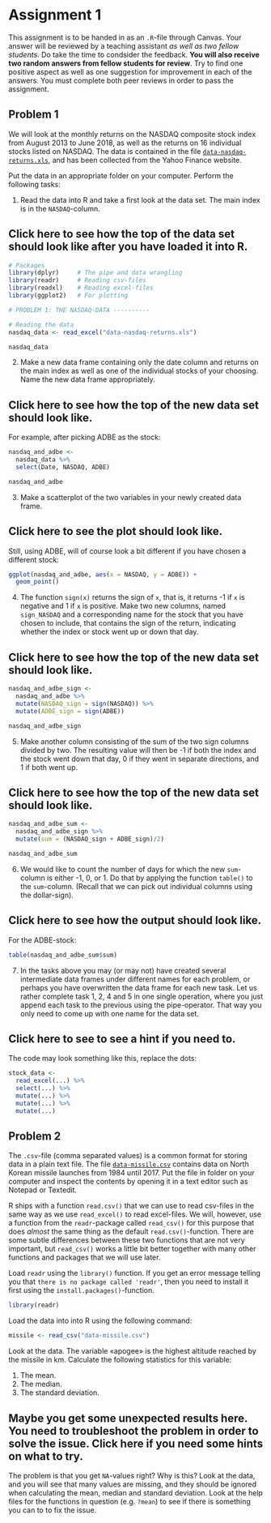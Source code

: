 # Assignment 1 {.unnumbered}

::: {.callout-note}
This assignment is to be handed in as an `.R`-file through Canvas. Your answer will be reviewed by a teaching assistant *as well as two fellow students*. Do take the time to condsider the feedback. **You will also receive two random answers from fellow students for review**. Try to find one positive aspect as well as one suggestion for improvement in each of the answers. You must complete both peer reviews in order to pass the assignment. 
:::

## Problem 1 {.unnumbered}

We will look at the monthly returns on the NASDAQ composite stock index from August 2013 to June 2018, as well as the returns on 16 individual stocks listed on NASDAQ. The data is contained in the file [`data-nasdaq-returns.xls`](data-nasdaq-returns.xls), and has been collected from the Yahoo Finance website.

Put the data in an appropriate folder on your computer. Perform the following tasks:

1.  Read the data into R and take a first look at the data set. The main index is in the `NASDAQ`-column.

::: {.callout-note collapse="true" icon="false"}
## Click here to see how the top of the data set should look like after you have loaded it into R.

```r
# Packages
library(dplyr)     # The pipe and data wrangling
library(readr)     # Reading csv-files
library(readxl)    # Reading excel-files
library(ggplot2)   # For plotting

# PROBLEM 1: THE NASDAQ-DATA ----------

# Reading the data
nasdaq_data <- read_excel("data-nasdaq-returns.xls")

nasdaq_data
```
:::

2.  Make a new data frame containing only the date column and returns on the main index as well as one of the individual stocks of your choosing. Name the new data frame appropriately.

::: {.callout-note collapse="true" icon="false"}
## Click here to see how the top of the new data set should look like.

For example, after picking ADBE as the stock:

```r
nasdaq_and_adbe <-
  nasdaq_data %>%
  select(Date, NASDAQ, ADBE)

nasdaq_and_adbe
```
:::

3.  Make a scatterplot of the two variables in your newly created data frame.

::: {.callout-note collapse="true" icon="false"}
## Click here to see the plot should look like.

Still, using ADBE, will of course look a bit different if you have chosen a different stock:

```r
ggplot(nasdaq_and_adbe, aes(x = NASDAQ, y = ADBE)) +
  geom_point()
```
:::

4.  The function `sign(x)` returns the sign of `x`, that is, it returns -1 if `x` is negative and 1 if `x` is positive. Make two new columns, named `sign_NASDAQ` and a corresponding name for the stock that you have chosen to include, that contains the sign of the return, indicating whether the index or stock went up or down that day.

::: {.callout-note collapse="true" icon="false"}
## Click here to see how the top of the new data set should look like.

```r
nasdaq_and_adbe_sign <-
  nasdaq_and_adbe %>%
  mutate(NASDAQ_sign = sign(NASDAQ)) %>%
  mutate(ADBE_sign = sign(ADBE))

nasdaq_and_adbe_sign
```
:::

5.  Make another column consisting of the sum of the two sign columns divided by two. The resulting value will then be -1 if both the index and the stock went down that day, 0 if they went in separate directions, and 1 if both went up.

::: {.callout-note collapse="true" icon="false"}
## Click here to see how the top of the new data set should look like.

```r
nasdaq_and_adbe_sum <-
  nasdaq_and_adbe_sign %>% 
  mutate(sum = (NASDAQ_sign + ADBE_sign)/2)

nasdaq_and_adbe_sum
```
:::

6.  We would like to count the number of days for which the new `sum`-column is either -1, 0, or 1. Do that by applying the function `table()` to the `sum`-column. (Recall that we can pick out individual columns using the dollar-sign).

::: {.callout-note collapse="true" icon="false"}
## Click here to see how the output should look like.

For the ADBE-stock:

```r
table(nasdaq_and_adbe_sum$sum)
```
:::

7.  In the tasks above you may (or may not) have created several intermediate data frames under different names for each problem, or perhaps you have overwritten the data frame for each new task. Let us rather complete task 1, 2, 4 and 5 in one single operation, where you just append each task to the previous using the pipe-operator. That way you only need to come up with one name for the data set.

::: {.callout-note collapse="true" icon="false"}
## Click here to see to see a hint if you need to.

The code may look something like this, replace the dots:

```r
stock_data <-
  read_excel(...) %>%       
  select(...) %>%                  
  mutate(...) %>%          
  mutate(...) %>%              
  mutate(...)       
```
:::

## Problem 2 {.unnumbered}

The `.csv`-file (comma separated values) is a common format for storing data in a plain text file. The file [`data-missile.csv`](data-missile.csv) contains data on North Korean missile launches from 1984 until 2017. Put the file in folder on your computer and inspect the contents by opening it in a text editor such as Notepad or Textedit.

R ships with a function `read.csv()` that we can use to read csv-files in the same way as we use `read_excel()` to read excel-files. We will, however, use a function from the `readr`-package called `read_csv()` for this purpose that does *almost* the same thing as the default `read.csv()`-function. There are some subtle differences between these two functions that are not very important, but `read_csv()` works a little bit better together with many other functions and packages that we will use later.

Load `readr` using the `library()` function. If you get an error message telling you that `there is no package called 'readr'`, then you need to install it first using the `install.packages()`-function.

```r
library(readr)
```

Load the data into into R using the following command:

```r
missile <- read_csv("data-missile.csv")
```

Look at the data. The variable «apogee» is the highest altitude reached by the missile in km. Calculate the following statistics for this variable:

1.  The mean.
2.  The median.
3.  The standard deviation.

::: {.callout-note collapse="true" icon="false"}
## Maybe you get some unexpected results here. You need to troubleshoot the problem in order to solve the issue. Click here if you need some hints on what to try.

The problem is that you get `NA`-values right? Why is this? Look at the data, and you will see that many values are missing, and they should be ignored when calculating the mean, median and standard deviation. Look at the help files for the functions in question (e.g. `?mean`) to see if there is something you can to to fix the issue.
:::
